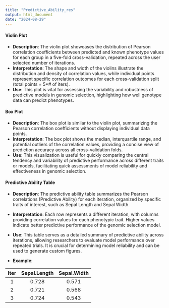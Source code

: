 ```yaml
---
title: "Predictive_Ability_res"
output: html_document
date: "2024-08-29"
---
```


#### Violin Plot

- **Description**: The violin plot showcases the distribution of Pearson correlation coefficients between predicted and known phenotype values for each group in a five-fold cross-validation, repeated across the user selected number of iterations.
- **Interpretation**: The shape and width of the violins illustrate the distribution and density of correlation values, while individual points represent specific correlation outcomes for each cross-validation split (total points = 5*# of iters).
- **Use**: This plot is vital for assessing the variability and robustness of predictive models in genomic selection, highlighting how well genotype data can predict phenotypes.

#### Box Plot

- **Description**: The box plot is similar to the violin plot, summarizing the Pearson correlation coefficients without displaying individual data points.
- **Interpretation**: The box plot shows the median, interquartile range, and potential outliers of the correlation values, providing a concise view of prediction accuracy across all cross-validation folds.
- **Use**: This visualization is useful for quickly comparing the central tendency and variability of predictive performance across different traits or models, facilitating quick assessments of model reliability and effectiveness in genomic selection.

#### Predictive Ability Table

- **Description**: The predictive ability table summarizes the Pearson correlations (Predictive Ability) for each iteration, organized by specific traits of interest, such as Sepal Length and Sepal Width.
- **Interpretation**: Each row represents a different iteration, with columns providing correlation values for each phenotypic trait. Higher values indicate better predictive performance of the genomic selection model.
- **Use**: This table serves as a detailed summary of predictive ability across iterations, allowing researchers to evaluate model performance over repeated trials. It is crucial for determining model reliability and can be used to generate custom figures.

- **Example**:

<center>

|Iter       | Sepal.Length | Sepal.Width | 
|:---------:|:------------:|:-----------:|
|1          |         0.728|        0.571|
|2          |         0.721|        0.568|
|3          |         0.724|        0.543|   

<center>
